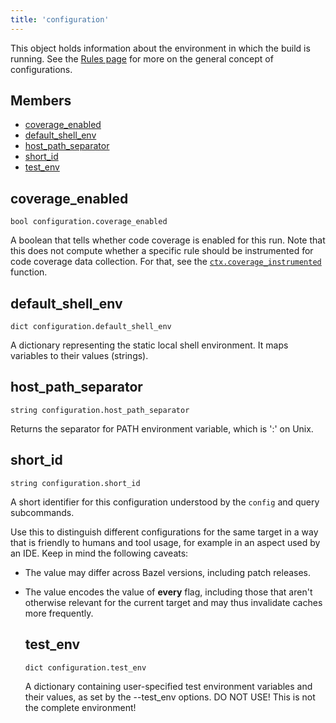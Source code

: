 ```yaml
---
title: 'configuration'
---
```




This object holds information about the environment in which the build is running. See the [Rules page](https://bazel.build/extending/rules#configurations) for more on the general concept of configurations.

## Members

- [coverage\_enabled](#coverage-enabled)
- [default\_shell\_env](#default-shell-env)
- [host\_path\_separator](#host-path-separator)
- [short\_id](#short-id)
- [test\_env](#test-env)

## coverage\_enabled

```
bool configuration.coverage_enabled
```

 A boolean that tells whether code coverage is enabled for this run. Note that this does not compute whether a specific rule should be instrumented for code coverage data collection. For that, see the [`ctx.coverage_instrumented`](../builtins/ctx.html#coverage_instrumented) function.



## default\_shell\_env

```
dict configuration.default_shell_env
```

 A dictionary representing the static local shell environment. It maps variables to their values (strings).



## host\_path\_separator

```
string configuration.host_path_separator
```

 Returns the separator for PATH environment variable, which is ':' on Unix.



## short\_id

```
string configuration.short_id
```

 A short identifier for this configuration understood by the `config` and query subcommands.

Use this to distinguish different configurations for the same target in a way that is friendly to humans and tool usage, for example in an aspect used by an IDE. Keep in mind the following caveats:

- The value may differ across Bazel versions, including patch releases.
- The value encodes the value of **every** flag, including those that aren't otherwise relevant for the current target and may thus invalidate caches more frequently.




  ## test\_env





  ```
  dict configuration.test_env
  ```





   A dictionary containing user-specified test environment variables and their values, as set by the --test\_env options. DO NOT USE! This is not the complete environment!
